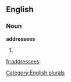 
==English==

===Noun===
'''addressees'''

# {{plural of|[[addressee]]}}

[[Category:English plurals]]

[[fr:addressees]]